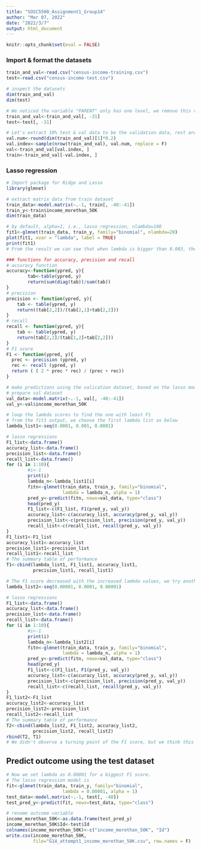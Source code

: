 ---
title: "SOSC5500_Assignment1_Group14"
author: "Mar 07, 2022"
date: "2022/3/7"
output: html_document
---

```{r setup, include=FALSE}
knitr::opts_chunk$set(eval = FALSE)
```

### Import & format the datasets ###
```{r}
train_and_val<-read.csv("census-income-training.csv")
test<-read.csv("census-income-test.csv")

# inspect the datasets
dim(train_and_val)
dim(test)

# We noticed the variable "PARENT" only has one level, we remove this variable from all datasets
train_and_val<-train_and_val[, -31]
test<-test[, -31]

# Let's extract 10% test & val data to be the validation data, rest are the training data
val.num<-round(dim(train_and_val)[1]*0.2)
val.index<-sample(nrow(train_and_val), val.num, replace = F)
val<-train_and_val[val.index, ]
train<-train_and_val[-val.index, ]

```

### Lasso regression ###
```{r}
# Import package for Ridge and Lasso
library(glmnet)
```

```{r}
# extract matrix data from train dataset
train_data<-model.matrix(~.-1, train[, -40:-41])
train_y<-train$income_morethan_50K
dim(train_data)

# by default, alpha=1, i.e., lasso regression, nlambda=100
fit1<-glmnet(train_data, train_y, family="binomial", nlambda=20)
plot(fit1, xvar = "lambda", label = TRUE)
print(fit1)
# From the result we can see that when lambda is bigger than 0.003, the decrease of %Dev becomes more rapid.  
```

```{r}
### functions for accuracy, precision and recall
# accuracy function
accuracy<-function(ypred, y){
        tab<-table(ypred, y)
        return(sum(diag(tab))/sum(tab))
}
# precision
precision <- function(ypred, y){
    tab <- table(ypred, y)
    return((tab[2,2])/(tab[2,1]+tab[2,2]))
}
# recall
recall <- function(ypred, y){
    tab <- table(ypred, y)
    return(tab[2,2]/(tab[1,2]+tab[2,2]))
}
# F1 score
F1 <- function(ypred, y){
  prec <- precision (ypred, y)
  rec <- recall (ypred, y)
  return ( ( 2 * prec * rec) / (prec + rec))
}
```


```{r}
# make predictions using the valication dataset, based on the lasso model above
# prepare val dataset
val_data<-model.matrix(~.-1, val[, -40:-41])
val_y<-val$income_morethan_50K

# loop the lambda scores to find the one with least F1
# from the fit1 output, we choose the first lambda list as below
lambda_list1<-seq(0.0001, 0.001, 0.0001)

# lasso regressions
F1_list<-data.frame()
accuracy_list<-data.frame()
precision_list<-data.frame()
recall_list<-data.frame()
for (i in 1:10){
        #i<-1
        print(i)
        lambda_n<-lambda_list1[i]
        fitn<-glmnet(train_data, train_y, family="binomial",
                     lambda = lambda_n, alpha = 1)
        pred_y<-predict(fitn, newx=val_data, type="class")
        head(pred_y)
        F1_list<-c(F1_list, F1(pred_y, val_y))
        accuracy_list<-c(accuracy_list, accuracy(pred_y, val_y))
        precision_list<-c(precision_list, precision(pred_y, val_y))
        recall_list<-c(recall_list, recall(pred_y, val_y))
}
F1_list1<-F1_list
accuracy_list1<-accuracy_list
precision_list1<-precision_list
recall_list1<-recall_list
# The summary table of performance
T1<-cbind(lambda_list1, F1_list1, accuracy_list1, 
          precision_list1, recall_list1)

# The F1 score decreased with the increased lambda values, we try another ineration loop, make the lambda smaller 
lambda_list2<-seq(0.00001, 0.0001, 0.00001)

# lasso regressions
F1_list<-data.frame()
accuracy_list<-data.frame()
precision_list<-data.frame()
recall_list<-data.frame()
for (i in 1:10){
        #i<-1
        print(i)
        lambda_n<-lambda_list2[i]
        fitn<-glmnet(train_data, train_y, family="binomial",
                     lambda = lambda_n, alpha = 1)
        pred_y<-predict(fitn, newx=val_data, type="class")
        head(pred_y)
        F1_list<-c(F1_list, F1(pred_y, val_y))
        accuracy_list<-c(accuracy_list, accuracy(pred_y, val_y))
        precision_list<-c(precision_list, precision(pred_y, val_y))
        recall_list<-c(recall_list, recall(pred_y, val_y))
}
F1_list2<-F1_list
accuracy_list2<-accuracy_list
precision_list2<-precision_list
recall_list2<-recall_list
# The summary table of performance
T2<-cbind(lambda_list2, F1_list2, accuracy_list2, 
          precision_list2, recall_list2)
rbind(T2, T1)
# We didn't observe a turning point of the F1 score, but we think this F1 score is good enough. Here we take the optimized lambda is 0.00001
```

## Predict outcome using the test dataset##
```{r}
# Now we set lambda as 0.00001 for a biggest F1 score. 
# The lasso regression model is
fit<-glmnet(train_data, train_y, family="binomial",
                     lambda = 0.00001, alpha = 1)
test_data<-model.matrix(~.-1, test[, -40])
test_pred_y<-predict(fit, newx=test_data, type="class")
```

```{r}
# rename outcome variable
income_morethan_50K<-as.data.frame(test_pred_y)
income_morethan_50K$Id<-test$Id
colnames(income_morethan_50K)<-c("income_morethan_50K", "Id")
write.csv(income_morethan_50K,
          file="G14_attempt1_income_morethan_50K.csv", row.names = F)
```







